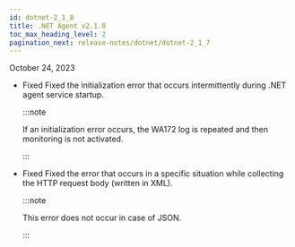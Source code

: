 ```yaml
---
id: dotnet-2_1_8
title: .NET Agent v2.1.8
toc_max_heading_level: 2
pagination_next: release-notes/dotnet/dotnet-2_1_7
---
```


October 24, 2023

-   <Status>Fixed</Status> Fixed the initialization error that occurs intermittently during .NET agent service startup.

    :::note

    If an initialization error occurs, the WA172 log is repeated and then monitoring is not activated.

    :::

-   <Status>Fixed</Status> Fixed the error that occurs in a specific situation while collecting the HTTP request body (written in XML).

    :::note

    This error does not occur in case of JSON.

    :::
